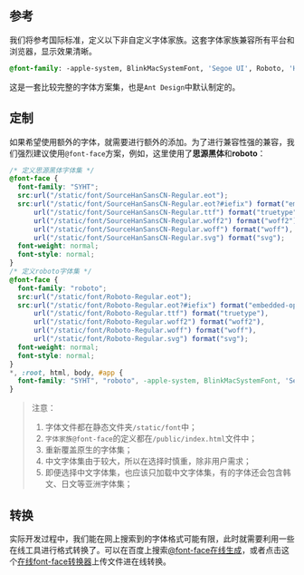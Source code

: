 
<Meta title="方案/字体" />

## 参考

我们将参考国际标准，定义以下非自定义字体家族。这套字体家族兼容所有平台和浏览器，显示效果清晰。

```css
@font-family: -apple-system, BlinkMacSystemFont, 'Segoe UI', Roboto, 'Helvetica Neue', Arial, 'Noto Sans', sans-serif, 'Apple Color Emoji', 'Segoe UI Emoji', 'Segoe UI Symbol', 'Noto Color Emoji';
```

这是一套比较完整的字体方案集，也是`Ant Design`中默认制定的。

## 定制

如果希望使用额外的字体，就需要进行额外的添加。为了进行兼容性强的兼容，我们强烈建议使用`@font-face`方案，例如，这里使用了**思源黑体**和**roboto**：

```css
/* 定义思源黑体字体集 */
@font-face {
  font-family: "SYHT";
  src:url("/static/font/SourceHanSansCN-Regular.eot");
  src:url("/static/font/SourceHanSansCN-Regular.eot?#iefix") format("embedded-opentype"),
      url("/static/font/SourceHanSansCN-Regular.ttf") format("truetype"),
      url("/static/font/SourceHanSansCN-Regular.woff2") format("woff2"),
      url("/static/font/SourceHanSansCN-Regular.woff") format("woff"),
      url("/static/font/SourceHanSansCN-Regular.svg") format("svg");
  font-weight: normal;
  font-style: normal;
}
/* 定义roboto字体集 */
@font-face {
  font-family: "roboto";
  src:url("/static/font/Roboto-Regular.eot");
  src:url("/static/font/Roboto-Regular.eot?#iefix") format("embedded-opentype"),
      url("/static/font/Roboto-Regular.ttf") format("truetype"),
      url("/static/font/Roboto-Regular.woff2") format("woff2"),
      url("/static/font/Roboto-Regular.woff") format("woff"),
      url("/static/font/Roboto-Regular.svg") format("svg");
  font-weight: normal;
  font-style: normal;
}
*, :root, html, body, #app {
  font-family: "SYHT", "roboto", -apple-system, BlinkMacSystemFont, 'Segoe UI', Roboto, 'Helvetica Neue', Arial, 'Noto Sans', sans-serif, 'Apple Color Emoji', 'Segoe UI Emoji', 'Segoe UI Symbol', 'Noto Color Emoji'!important;
}
```

> 注意：
>
> 1. 字体文件都在静态文件夹`/static/font`中；
> 2. `字体家族@font-face`的定义都在`/public/index.html`文件中；
> 3. 重新覆盖原生的字体集；
> 4. 中文字体集由于较大，所以在选择时慎重，除非用户需求；
> 5. 即便选择中文字体集，也应该只加载中文字体集，有的字体还会包含韩文、日文等亚洲字体集；

## 转换

实际开发过程中，我们能在网上搜索到的字体格式可能有限，此时就需要利用一些在线工具进行格式转换了。可以在百度上搜索[@font-face在线生成](https://www.baidu.com/s?ie=utf-8&f=8&rsv_bp=1&rsv_idx=1&tn=baidu&wd=%40font-face%20%E5%9C%A8%E7%BA%BF%E7%94%9F%E6%88%90&oq=%2540font-face%2520%25E5%259C%25A8%25E7%25BA%25BF%25E7%2594%259F%25E6%2588%2590&rsv_pq=c9b85e310000bdf5&rsv_t=0c79nWk%2BDZyLgGh%2FOW43wELLnOxXGNKoWCSpLr7EDw%2FFT%2FFdYKCYWCaui%2FU&rqlang=cn&rsv_enter=0&rsv_dl=tb)，或者点击这个[在线font-face转换器](https://www.fontke.com/tool/fontface/)上传文件进在线转换。


